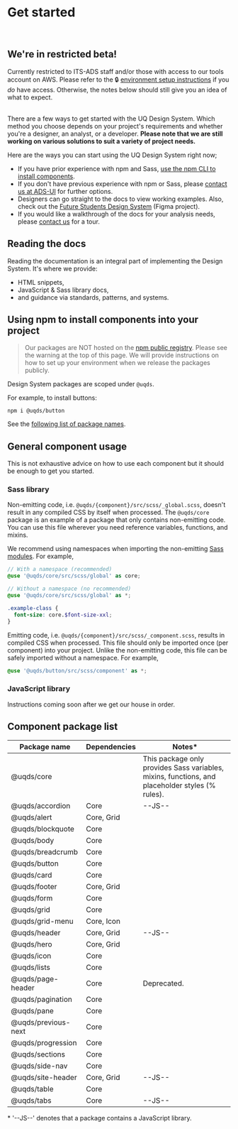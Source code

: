 
<Meta title="Introduction/Get started" />

# Get started

<br/>
<div className="alert alert--warning" role="alert">
  <div className="alert__message">
    <h2><span className="uq-icon uq-icon--architecture-and-planning--heavy-equipment-lift-hook-box uq-icon--text"></span> We're in restricted beta!</h2>
    Currently restricted to ITS-ADS staff and/or those with access to our tools account on AWS. Please refer to the 🔒&nbsp;<a href="https://confluence.its.uq.edu.au/confluence/display/UQDS/Set+up+environment+for+AWS+CodeArtifact" target="_blank">environment setup instructions</a> if you <em>do</em> have access. Otherwise, the notes below should still give you an idea of what to expect.
  </div>
</div><br/>

There are a few ways to get started with the UQ Design System. Which method you
choose depends on your project's requirements and whether you're a designer, an
analyst, or a developer. **Please note that we are still working on various
solutions to suit a variety of project needs.**

Here are the ways you can start using the UQ Design System right now;
- If you have prior experience with npm and Sass, [use the npm CLI to install components](#using-npm-to-install-components-into-your-project).
- If you don't have previous experience with npm or Sass, please [contact us at ADS-UI][2] for further options.
- Designers can go straight to the docs to view working examples. Also, check out the [Future Students Design System][3] (Figma project).
- If you would like a walkthrough of the docs for your analysis needs, please [contact us][2] for a tour.

## Reading the docs
Reading the documentation is an integral part of implementing the Design System.
It's where we provide:
- HTML snippets,
- JavaScript & Sass library docs,
- and guidance via standards, patterns, and systems.

## Using npm to install components into your project

> Our packages are NOT hosted on the [npm public registry][4]. Please see the
> warning at the top of this page. We will provide instructions on how to set up
> your environment when we release the packages publicly.

Design System packages are scoped under `@uqds`.

For example, to install buttons:

```shell
npm i @uqds/button
```

See the [following list of package names](#component-package-list).

## General component usage

This is not exhaustive advice on how to use each component but it should be
enough to get you started.

### Sass library

Non-emitting code, i.e. `@uqds/{component}/src/scss/_global.scss`, doesn't
result in any compiled CSS by itself when processed. The `@uqds/core` package is
an example of a package that only contains non-emitting code. You can use this
file wherever you need reference variables, functions, and mixins.

We recommend using namespaces when importing the non-emitting [Sass modules][5].
For example,

```scss
// With a namespace (recommended)
@use '@uqds/core/src/scss/global' as core;

// Without a namespace (no recommended)
@use '@uqds/core/src/scss/global' as *;

.example-class {
  font-size: core.$font-size-xxl;
}
```

Emitting code, i.e. `@uqds/{component}/src/scss/_component.scss`, results in
compiled CSS when processed. This file should only be imported once (per
component) into your project. Unlike the non-emitting code, this file can be
safely imported without a namespace. For example,

```scss
@use '@uqds/button/src/scss/component' as *;
```

### JavaScript library

Instructions coming soon after we get our house in order.

## Component package list

| Package name        | Dependencies | Notes*                                                                                          |
|---------------------|--------------|-------------------------------------------------------------------------------------------------|
| @uqds/core          |              | This package only provides Sass variables, mixins, functions, and placeholder styles (% rules). |
| @uqds/accordion     | Core         | --JS--                                                                                          |
| @uqds/alert         | Core, Grid   |                                                                                                 |
| @uqds/blockquote    | Core         |                                                                                                 |
| @uqds/body          | Core         |                                                                                                 |
| @uqds/breadcrumb    | Core         |                                                                                                 |
| @uqds/button        | Core         |                                                                                                 |
| @uqds/card          | Core         |                                                                                                 |
| @uqds/footer        | Core, Grid   |                                                                                                 |
| @uqds/form          | Core         |                                                                                                 |
| @uqds/grid          | Core         |                                                                                                 |
| @uqds/grid-menu     | Core, Icon   |                                                                                                 |
| @uqds/header        | Core, Grid   | --JS--                                                                                          |
| @uqds/hero          | Core, Grid   |                                                                                                 |
| @uqds/icon          | Core         |                                                                                                 |
| @uqds/lists         | Core         |                                                                                                 |
| @uqds/page-header   | Core         | Deprecated.                                                                                     |
| @uqds/pagination    | Core         |                                                                                                 |
| @uqds/pane          | Core         |                                                                                                 |
| @uqds/previous-next | Core         |                                                                                                 |
| @uqds/progression   | Core         |                                                                                                 |
| @uqds/sections      | Core         |                                                                                                 |
| @uqds/side-nav      | Core         |                                                                                                 |
| @uqds/site-header   | Core, Grid   | --JS--                                                                                          |
| @uqds/table         | Core         |                                                                                                 |
| @uqds/tabs          | Core         | --JS--                                                                                          |

\* '--JS--' denotes that a package contains a JavaScript library.

[1]: https://confluence.its.uq.edu.au/confluence/display/UQDS/Set+up+environment+for+AWS+CodeArtifact
[2]: /?path=/docs/introduction-overview--page#contacts-and-community
[3]: https://www.figma.com/file/Li7SZkmaLgw8ZdiHje2q7x/Future-Students-Design-System?node-id=1691%3A0
[4]: https://registry.npmjs.org
[5]: https://sass-lang.com/documentation/at-rules/use
